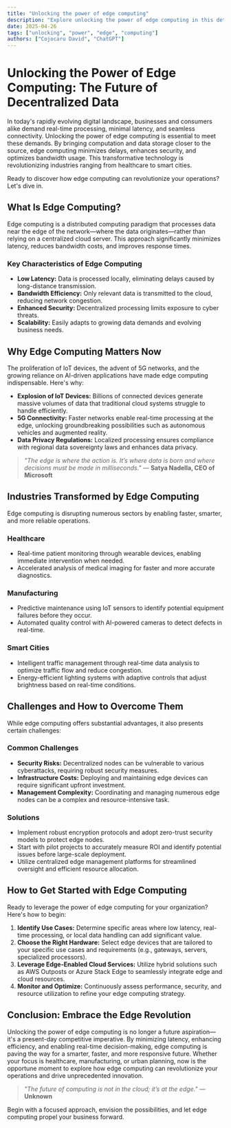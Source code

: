 ```yaml
---
title: "Unlocking the power of edge computing"
description: "Explore unlocking the power of edge computing in this detailed guide, offering insights, strategies, and practical tips to enhance your understanding and application of the topic."
date: 2025-04-26
tags: ["unlocking", "power", "edge", "computing"]
authors: ["Cojocaru David", "ChatGPT"]
---
```


# Unlocking the Power of Edge Computing: The Future of Decentralized Data

In today's rapidly evolving digital landscape, businesses and consumers alike demand real-time processing, minimal latency, and seamless connectivity. Unlocking the power of edge computing is essential to meet these demands. By bringing computation and data storage closer to the source, edge computing minimizes delays, enhances security, and optimizes bandwidth usage. This transformative technology is revolutionizing industries ranging from healthcare to smart cities.

Ready to discover how edge computing can revolutionize your operations? Let's dive in.

## What Is Edge Computing?

Edge computing is a distributed computing paradigm that processes data near the edge of the network—where the data originates—rather than relying on a centralized cloud server. This approach significantly minimizes latency, reduces bandwidth costs, and improves response times.

### Key Characteristics of Edge Computing

*   **Low Latency:** Data is processed locally, eliminating delays caused by long-distance transmission.
*   **Bandwidth Efficiency:** Only relevant data is transmitted to the cloud, reducing network congestion.
*   **Enhanced Security:** Decentralized processing limits exposure to cyber threats.
*   **Scalability:** Easily adapts to growing data demands and evolving business needs.

## Why Edge Computing Matters Now

The proliferation of IoT devices, the advent of 5G networks, and the growing reliance on AI-driven applications have made edge computing indispensable. Here's why:

*   **Explosion of IoT Devices:** Billions of connected devices generate massive volumes of data that traditional cloud systems struggle to handle efficiently.
*   **5G Connectivity:** Faster networks enable real-time processing at the edge, unlocking groundbreaking possibilities such as autonomous vehicles and augmented reality.
*   **Data Privacy Regulations:** Localized processing ensures compliance with regional data sovereignty laws and enhances data privacy.

> *"The edge is where the action is. It’s where data is born and where decisions must be made in milliseconds."* — **Satya Nadella, CEO of Microsoft**

## Industries Transformed by Edge Computing

Edge computing is disrupting numerous sectors by enabling faster, smarter, and more reliable operations.

### Healthcare

*   Real-time patient monitoring through wearable devices, enabling immediate intervention when needed.
*   Accelerated analysis of medical imaging for faster and more accurate diagnostics.

### Manufacturing

*   Predictive maintenance using IoT sensors to identify potential equipment failures before they occur.
*   Automated quality control with AI-powered cameras to detect defects in real-time.

### Smart Cities

*   Intelligent traffic management through real-time data analysis to optimize traffic flow and reduce congestion.
*   Energy-efficient lighting systems with adaptive controls that adjust brightness based on real-time conditions.

## Challenges and How to Overcome Them

While edge computing offers substantial advantages, it also presents certain challenges:

### Common Challenges

*   **Security Risks:** Decentralized nodes can be vulnerable to various cyberattacks, requiring robust security measures.
*   **Infrastructure Costs:** Deploying and maintaining edge devices can require significant upfront investment.
*   **Management Complexity:** Coordinating and managing numerous edge nodes can be a complex and resource-intensive task.

### Solutions

*   Implement robust encryption protocols and adopt zero-trust security models to protect edge nodes.
*   Start with pilot projects to accurately measure ROI and identify potential issues before large-scale deployment.
*   Utilize centralized edge management platforms for streamlined oversight and efficient resource allocation.

## How to Get Started with Edge Computing

Ready to leverage the power of edge computing for your organization? Here's how to begin:

1.  **Identify Use Cases:** Determine specific areas where low latency, real-time processing, or local data handling can add significant value.
2.  **Choose the Right Hardware:** Select edge devices that are tailored to your specific use cases and requirements (e.g., gateways, servers, specialized processors).
3.  **Leverage Edge-Enabled Cloud Services:** Utilize hybrid solutions such as AWS Outposts or Azure Stack Edge to seamlessly integrate edge and cloud resources.
4.  **Monitor and Optimize:** Continuously assess performance, security, and resource utilization to refine your edge computing strategy.

## Conclusion: Embrace the Edge Revolution

Unlocking the power of edge computing is no longer a future aspiration—it's a present-day competitive imperative. By minimizing latency, enhancing efficiency, and enabling real-time decision-making, edge computing is paving the way for a smarter, faster, and more responsive future. Whether your focus is healthcare, manufacturing, or urban planning, now is the opportune moment to explore how edge computing can revolutionize your operations and drive unprecedented innovation.

> *"The future of computing is not in the cloud; it’s at the edge."* — **Unknown**

Begin with a focused approach, envision the possibilities, and let edge computing propel your business forward.
